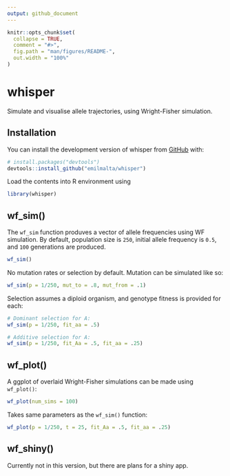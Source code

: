 ```yaml
---
output: github_document
---
```


<!-- README.md is generated from README.Rmd. Please edit that file -->

```r
knitr::opts_chunk$set(
  collapse = TRUE,
  comment = "#>",
  fig.path = "man/figures/README-",
  out.width = "100%"
)
```

# whisper

Simulate and visualise allele trajectories, using Wright-Fisher simulation.

## Installation

You can install the development version of whisper from [GitHub](https://github.com/) with:

``` r
# install.packages("devtools")
devtools::install_github("emilmalta/whisper")
```

Load the contents into R environment using

```r
library(whisper)
```


## wf_sim()

The `wf_sim` function produves a vector of allele frequencies using WF simulation. By default, population size is `250`, initial allele frequency is `0.5`, and `100` generations are produced.

```r
wf_sim()
```

No mutation rates or selection by default. Mutation can be simulated like so:

```r
wf_sim(p = 1/250, mut_to = .8, mut_from = .1)
```
Selection assumes a diploid organism, and genotype fitness is provided for each:

```r
# Dominant selection for A:
wf_sim(p = 1/250, fit_aa = .5)

# Additive selection for A:
wf_sim(p = 1/250, fit_Aa = .5, fit_aa = .25)
```
## wf_plot()

A ggplot of overlaid Wright-Fisher simulations can be made using `wf_plot()`:

```r
wf_plot(num_sims = 100)
```

Takes same parameters as the `wf_sim()` function:

```r
wf_plot(p = 1/250, t = 25, fit_Aa = .5, fit_aa = .25) 
```

## wf_shiny()

Currently not in this version, but there are plans for a shiny app.


